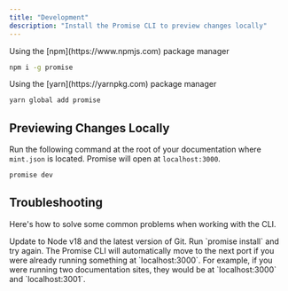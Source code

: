 ```yaml
---
title: "Development"
description: "Install the Promise CLI to preview changes locally"
---
```


<Tabs>
  <Tab title="npm">
  Using the [npm](https://www.npmjs.com) package manager

```bash
npm i -g promise
```

  </Tab>
  <Tab title="yarn">
  Using the [yarn](https://yarnpkg.com) package manager
  
  ```bash
  yarn global add promise
  ```
  </Tab>
</Tabs>

## Previewing Changes Locally

Run the following command at the root of your documentation where `mint.json` is
located. Promise will open at `localhost:3000`.

```bash Terminal
promise dev
```

## Troubleshooting

Here's how to solve some common problems when working with the CLI.

<AccordionGroup>
  <Accordion title="Promise is not loading">
    Update to Node v18 and the latest version of Git.
  </Accordion>
  <Accordion title="Promise is not loading after updating Node and Git">
    Run `promise install` and try again.
  </Accordion>
  <Accordion title="Port 3000 is already taken">
    The Promise CLI will automatically move to the next port if you were already
    running something at `localhost:3000`. For example, if you were running two
    documentation sites, they would be at `localhost:3000` and `localhost:3001`.
  </Accordion>
</AccordionGroup>
